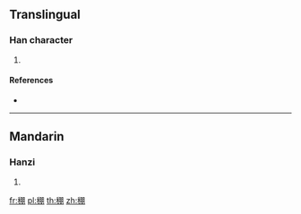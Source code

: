 {{character info/new}}
==Translingual==

===Han character===
{{Han char|rn=115|rad=禾|as=08|sn=13|four=|canj=HDBB}}

# {{defn|Han|sort=禾08}}

====References====
* {{Han ref|kx=0855.140|dkj=25125|hdz=42614.090|uh=7A1D|ud=31261}}

----

==Mandarin==

===Hanzi===
{{cmn-hanzi|pin=[[huà]] ([[hua4]]), [[péng]] ([[peng2]])|wg=hua<sup>4</sup>, p'eng<sup>2</sup>}}

# {{defn|lang=cmn|sort=禾08}}

[[fr:稝]]
[[pl:稝]]
[[th:稝]]
[[zh:稝]]